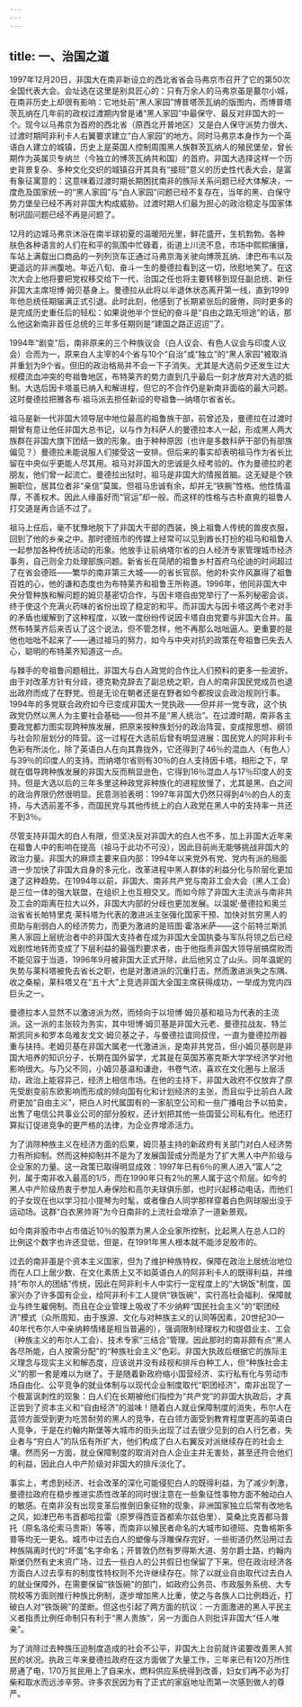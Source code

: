 ```yaml
---
---
---
```

title: 一、治国之道
---



1997年12月20日，非国大在南非新设立的西北省省会马弗京市召开了它的第50次全国代表大会。会址选在这里是别具匠心的：只有万余人的马弗京虽是蕞尔小城，在南非历史上却很有影响：它地处前“黑人家园”博普塔茨瓦纳的版图内，而博普塔茨瓦纳在几年前的政权过渡期内曾是诸“黑人家园”中最保守、最反对非国大的一个。现今以马弗京为首府的西北省（原西北开普地区）又是白人保守派势力很大、过渡时期阿非利卡人右翼要求建立“白人家园”的地方。同时马弗京本身作为一个英语白人建立的城镇，历史上是英国人控制周围黑人族群茨瓦纳人的殖民堡垒，曾长期作为英属贝专纳兰（今独立的博茨瓦纳共和国）的首府。非国大选择这样一个历史背景复杂、多种文化交织的城镇召开其具有“接班”意义的历史性代表大会，是富有象征寓意的：这意味着过渡时期长期困扰南非的族际关系问题已经大体解决，一度危及国家统一的“黑人家园”与“白人家园”问题已经不复存在，当年的黑、白保守势力堡垒已经不再对非国大构成威胁。过渡时期人们最为担心的政治稳定与国家体制巩固问题已经不再是问题了。



12月的边城马弗京沐浴在南半球初夏的温暖阳光里，鲜花盛开，生机勃勃。各种肤色各种语言的人们在和平的氛围中忙碌着，街道上川流不息，市场中熙熙攘攘，车站上满载出口商品的一列列货车正通过马弗京海关驶向博茨瓦纳、津巴布韦以及更遥远的非洲腹地。年近八旬、奋斗一生的曼德拉看到这一切，欣慰地笑了。在这次大会上他将要把党权移交给下一代，治国之任也将主要转移到现任副总统、新任非国大主席坦博·姆贝基身上。曼德拉从此将以半退休状态离开第一线，直到1999年他总统任期届满正式引退。此时此刻，他感到了长期紧张后的疲倦，同时更多的是完成历史重任后的轻松：如果说他半个世纪的奋斗是“自由之路无坦途”的话，那么他这新南非首任总统的三年多任期则是“建国之路正迢迢”了。

1994年“剧变”后，南非原来的三个种族议会（白人议会、有色人议会与印度人议会）合而为一，原来白人主宰的4个省与10个“自治”或“独立”的“黑人家园”被取消并重划为9个省。但旧的政治格局并不会一下子消失。尤其是大选前夕还发生过大规模流血冲突的夸祖鲁地区，布特莱齐的势力直到几乎最后一刻才放弃对大选的抵制。大选后因卡塔虽已纳入和解进程，但它的不合作仍是新南非面临的最大问题。这时曼德拉把雅各布·祖马派去担任新设的夸祖鲁—纳塔尔省省长。

祖马是新一代非国大领导层中地位最高的祖鲁族干部，前曾述及，曼德拉在过渡时期曾有意让他任非国大总书记，以与作为科萨人的曼德拉本人一起，形成黑人两大族群在非国大旗下团结一致的形象。由于种种原因（也许是多数科萨干部仍有部族偏见？）曼德拉未能说服人们接受这一安排。但后来的事实却表明祖马作为省长比留在中央似乎更能人尽其用。祖马对非国大的忠诚是久经考验的。作为曼德拉的老朋友，他们曾一起流亡。曼德拉出狱时，祖马是非国大的情报首脑。这无疑是个铁腕职位，居其位者非“亲信”莫属。但祖马忠诚有余，却并无“铁腕”性格。他性情温厚，不善权术。因此人缘虽好而“官运”却一般。而这样的性格与古朴直爽的祖鲁人打交道是再合适不过了。



祖马上任后，毫不犹豫地脱下了非国大干部的西装，换上祖鲁人传统的兽皮衣服，回到了他的乡亲之中。那时德班市的传媒上经常可以见到酋长打扮的祖马和祖鲁人一起参加各种传统活动的形象。他放手让前纳塔尔省的白人经济专家管理城市经济事务，自己则全力处理部族问题。新省长在简陋的祖鲁乡村首府乌伦迪的时间超过了在省会德班——繁华的南非第三大城——的省长官邸。他的朴实作风赢得了祖鲁百姓的心，他的谦和态度也为布特莱齐和祖鲁王所称道。1996年，他同非国大中央分管种族和解问题的姆贝基密切合作，与因卡塔自由党举行了一系列秘密会谈，终于使这个充满火药味的省份出现了稳定的和平。而非国大与因卡塔这两个老对手的矛盾也缓解到了这种程度，以致一度纷纷传说因卡塔自由党要与非国大合并。虽然布特莱齐后来否认了这个说法，但不管怎样，他不再那么咄咄逼人。更重要的是他也咄咄不起来了——通过祖马的努力，如今与中央对抗的政策在夸祖鲁已失去人心，聪明的布特莱齐知道这一点。

与棘手的夸祖鲁问题相比，非国大与白人政党的合作比人们预料的更多一些波折。由于对改革方针有分歧，德克勒克辞去了副总统之职，白人的南非国民党成员也退出政府而成了在野党。但是无论在朝者还是在野者如今都按议会政治规则行事。1994年的多党联合政府如今已变成非国大一党执政——但并非一党专政，这个执政党仍然以黑人为主要社会基础——但并不是“黑人统治”。在过渡时期，南非各主要政党都力图实现跨种族发展，把原来按种族划分的政治阵营，变成按思想、纲领与社会阶层划分的阵营。这一过程在大选前后曾有明显进展：国民党人的阿非利卡色彩有所淡化，除了英语白人在向其靠拢外，它还得到了46％的混血人（有色人）与39％的印度人的支持。而纳塔尔省则有30％的白人支持因卡塔。相形之下，早就在倡导跨种族发展的非国大反而稍显逊色，它得到16％混血人与17％印度人的支持。但是大选以后的三年多里这种政党非种族化的进程放慢了，尤其是黑、白之间的政治界限仍然很明显。民意测验表明：1997年非国大仍然只得到4％的白人的支持，与大选前差不多，而国民党与其他传统上的白人政党在黑人中的支持率一共还不到3％。



尽管支持非国大的白人有限，但坚决反对非国大的白人也不多，加上非国大近年来在祖鲁人中的影响在提高（祖马于此功不可没），因此目前尚无能够挑战非国大的政治力量。非国大的麻烦主要来自内部：1994年以来党外有党、党内有派的局面进一步加快了非国大自身的多元化，改革进程中黑人群体的利益分化与阶层化更加速了这种趋势。在1994年以前，非国大、南非共产党与南非工会大会（黑人工会）是三位一体的强大联盟，在组织上也互相交叉。而如今除了非国大主流派与南非共及工会的距离在拉大以外，非国大内部的分歧也更加发展。以温妮·曼德拉和奥兰治省省长帕特里克·莱科塔为代表的激进派主张强化国家干预、加快对贫穷黑人的资助与削弱白人的经济势力，而更为激进的是班图·霍洛米萨——这个前特兰斯凯黑人家园上层统治者中的非国大支持者在成为非国大全国执委与军队将领之后已经戏剧性地转而变成了下层利益的最强烈要求者，由于他指责非国大领导层搞腐败而不能见容于当道，1996年9月被非国大正式开除，此后他另立了山头。同年温妮的失势与莱科塔被免去省长之职，也是对激进派的沉重打击。然而激进派失之东隅、收之桑榆，莱科塔又在“五十大”上竞选非国大全国主席获得成功，一举成为党内四巨头之一。

曼德拉本人显然不以激进派为然，而倾向于以坦博·姆贝基和祖马为代表的主流派。这一派的主张较为务实，其中坦博·姆贝基是非国大元老、曼德拉战友、特兰斯凯同乡和罗本岛难友戈文·姆贝基之子，与曼德拉谊同叔侄，一直为曼德拉所器重与扶持。老姆贝基在非国大属老一代激进派，是南非共党员，但小姆贝基则是非国大培养的知识分子，长期在国外留学，尤其是在英国苏塞克斯大学学经济学对他影响很大。与乃父不同，小姆贝基温和谦逊，书卷气浓，喜欢在文化圈与上层活动，政治上能容异己，经济上相信市场。在他的主持下，非国大政府不仅放弃了原先受剧变前东欧影响而形成的倾向国有化和计划经济的主张，而且似乎比前白人政府更加“自由主义”，把白人时代属国有的一家航空公司和一些广播电台予以拍卖，出售了电信公共事业公司的部分股权，还计划把其他一些国营公司私有化。他还打算拟订促进竞争的更严格的法律，为企业界增添活力。



为了消除种族主义在经济方面的后果，姆贝基主持的新政府有关部门对白人经济势力有所抑制。然而这种抑制并不是为了发展国营成分而是为了扩大黑人中产阶级与企业家的力量。这一政策已取得明显成效：1997年已有6％的黑人进入“富人”之列，属于南非收入最高的1/5，而在1990年只有2％的黑人属于这个阶层。如今的黑人中产阶级热衷于参加人寿保险和高尔夫球俱乐部，也时兴起移动电话，而他们的子女现在也以学习拉小提琴为时髦，或者像白人同学那样穿着白色网球服出没于运动场。这群“白衣黑帅哥”为今日南非的上流社会增添了一道新景观。

如今南非股市中占市值近10％的股票为黑人企业家所控制，比起黑人在总人口的比例这个数字也许还显低，但是，在1991年黑人根本就不能涉足股市的。

过去的南非虽是个资本主义国家，但为了维护种族特权，保障在政治上居统治地位而在人口上居少数、在文化素质上又不如英语白人的阿非利卡人的既得利益，并维持“布尔人的团结”传统，因此在阿非利卡人中实行一定程度上的“大锅饭”制度，国家兴办了许多国有企业，给阿非利卡工人提供“铁饭碗”，实行高社会福利、保障就业与终生雇佣制。而且在企业管理上吸收了不少纳粹“国民社会主义”的“职团经济”模式（众所周知，由于族源、文化与对种族主义的认同等因素，20世纪30—40年代布尔人中亲纳粹情绪是相当普遍的），强调限制经理权力和提倡业主、工会（种族主义的布尔人工会）、技术专家“三结合”管理。因此那时的南非颇有点“黑人各尽所能，白人按需分配”的“种族社会主义”色彩。非国大执政后根据它的族际主义理念与现实主义和解态度，应该说并没有歧视和排斥白种工人，但“种族社会主义”的那一套是难以为继了。于是随着新政府缩小国营经济、实行私有化与劳动市场自由化、公平竞争的就业体制与以现代企业制度取代“职团经济”，南非出现了一个极富讽刺性的现象：白人们在长期被他们指控为“共产党”的非国大执政后，才真正尝到了资本主义和“自由经济”的滋味！随着白人就业保障制度的消失，布尔人在蓝领方面受到更为吃苦耐劳的黑人的竞争，在白领方面受到教育程度更高的英语白人竞争，于是在约翰内斯堡等大城市的街头出现了过去很少见到的白人行乞者，失业者与“穷白人”的队伍有所扩大，他们构成了白人右翼反对派继续存在的社会土壤。然而另一方面，就业保障制度的取消对白人企业主并无害处，甚至还符合他们的利益，因此白人中产阶级对非国大的排斥淡化了。



事实上，考虑到经济、社会改革的深化可能侵犯白人的既得利益，为了减少刺激，曼德拉政府在稳步推进实质性改革的同时很注意在一些象征性事物方面不触动白人的敏感。在南非没有出现变革后推倒旧象征物的现象，非洲国家独立后常有改地名之风，如津巴布韦首都哈拉雷（原罗得西亚首都索尔兹伯里）、莫桑比克首都马普托（原名洛伦索马贵斯）等等，而南非以殖民者命名的大城市如德班、克鲁格斯多普等均无一更名。城市中过去白人的塑像与浮雕保存完好，一些街道仍然沿用过去种族隔离时代的“坏蛋”名字命名；开普敦仍然有罗得斯大道、劳尔爵士路，约翰内斯堡仍然有史末资广场，过去一些白人的公共假日也保留了下来。但在政治经济各方面白人过去享有的制度性特权则不允许继续存在。除了以就业自由取代过去白人的就业保障外，在需要保留“铁饭碗”的部门，如政府公务员、市政服务系统、大专院校等方面则推行种族比例制，逐步增加黑人比重，使之与各族人口比例趋近，打破白人对“铁饭碗”的垄断。但这也引起了两方面的抗议：一方面激进的黑人平民主义者指责比例任命制只有利于“黑人贵族”，另一方面白人则批评非国大“任人唯亲”。



为了消除过去种族压迫制度造成的社会不公平，非国大上台前就许诺要改善黑人贫民的状况。执政三年来曼德拉政府在这方面做了大量工作，三年来已有120万所住房通了电，170万贫民用上了自来水，燃料供应系统得到改善，妇女们再不必为打柴和取水而远涉辛劳。许多农民因为有了正式的家庭地址而第一次感到做人的尊严。